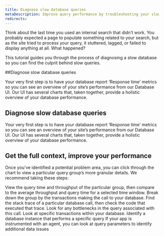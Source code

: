 ```yaml
---
title: Diagnose slow database queries
metaDescription: Improve query performance by troubleshooting your slow database with the New Relic Database UI.
redirects:
---
```


Think about the last time you used an internal search that didn’t work. You probably expected a page to populate something related to your search, but as the site tried to process your query, it stuttered, lagged, or failed to display anything at all. What happened?

This tutorial guides you through the process of diagnosing a slow database so you can find the culprit behind slow queries. 

##Diagnose slow database queries

Your very first step is to have your database report ‘Response time’ metrics so you can see an overview of your site’s performance from our Database UI. Our UI has several charts that, taken together, provide a holistic overview of your database performance. 

## Diagnose slow database queries

Your very first step is to have your database report ‘Response time’ metrics so you can see an overview of your site’s performance from our Database UI. Our UI has several charts that, taken together, provide a holistic overview of your database performance. 

## Get the full context, improve your performance 

Once you’ve identified a potential problem area, you can click through the chart to view a particular query group’s more granular details. We recommend taking these steps: 

View the query time and throughput of the particular group, then compare to the average throughput and query time for a selected time window.
Break down the group by the transactions making the call to your database.
Find the stack trace of a particular database call, then check the code that executed that trace. Look for any bottlenecks in the query associated with this call.
Look at specific transactions within your database. 
Identify a database instance that performs a specific query
If your app is instrumented with an agent, you can look at query parameters to identify additional data issues
